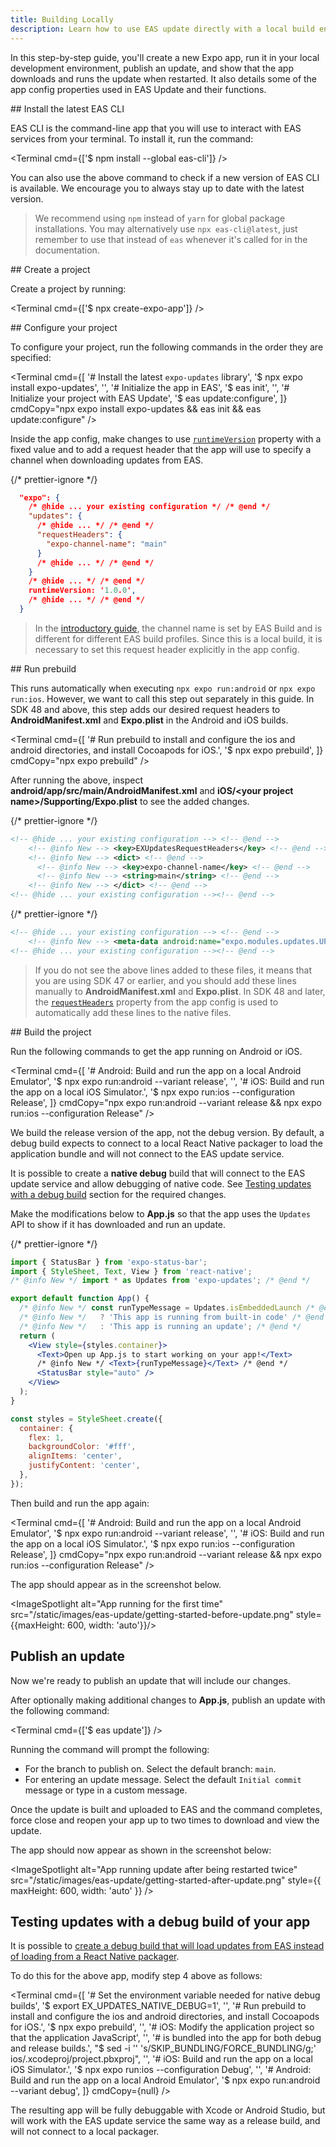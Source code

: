 ```yaml
---
title: Building Locally
description: Learn how to use EAS update directly with a local build environment.
---
```



In this step-by-step guide, you'll create a new Expo app, run it in your local development environment, publish an update, and show that the app downloads and runs the update when restarted. It also details some of the app config properties used in EAS Update and their functions.

<Step label="1">
## Install the latest EAS CLI

EAS CLI is the command-line app that you will use to interact with EAS services from your terminal. To install it, run the command:

<Terminal cmd={['$ npm install --global eas-cli']} />

You can also use the above command to check if a new version of EAS CLI is available. We encourage you to always stay up to date with the latest version.

> We recommend using `npm` instead of `yarn` for global package installations. You may alternatively use `npx eas-cli@latest`, just remember to use that instead of `eas` whenever it's called for in the documentation.

</Step>

<Step label="2">
## Create a project

Create a project by running:

<Terminal cmd={['$ npx create-expo-app']} />
</Step>

<Step label="3">
## Configure your project

To configure your project, run the following commands in the order they are specified:

<Terminal
  cmd={[
    '# Install the latest `expo-updates` library',
    '$ npx expo install expo-updates',
    '',
    '# Initialize the app in EAS',
    '$ eas init',
    '',
    '# Initialize your project with EAS Update',
    '$ eas update:configure',
  ]}
  cmdCopy="npx expo install expo-updates && eas init && eas update:configure"
/>

Inside the app config, make changes to use [`runtimeVersion`](/versions/latest/config/app/#runtimeversion) property with a fixed value and to add a request header that the app will use to specify a channel when downloading updates from EAS.

{/* prettier-ignore */}
```json app.json
  "expo": {
    /* @hide ... your existing configuration */ /* @end */
    "updates": {
      /* @hide ... */ /* @end */
      "requestHeaders": {
        "expo-channel-name": "main"
      }
      /* @hide ... */ /* @end */
    }
    /* @hide ... */ /* @end */
    runtimeVersion: '1.0.0',
    /* @hide ... */ /* @end */
  }
```

> In the [introductory guide](/eas-update/getting-started), the channel name is set by EAS Build and is different for different EAS build profiles. Since this is a local build, it is necessary to set this request header explicitly in the app config.

</Step>

<Step label="4">
## Run prebuild

This runs automatically when executing `npx expo run:android` or `npx expo run:ios`. However, we want to call this step out separately in this guide. In SDK 48 and above, this step adds our desired request headers to **AndroidManifest.xml** and **Expo.plist** in the Android and iOS builds.

<Terminal
  cmd={[
    '# Run prebuild to install and configure the ios and android directories, and install Cocoapods for iOS.',
    '$ npx expo prebuild',
  ]}
  cmdCopy="npx expo prebuild"
/>

After running the above, inspect **android/app/src/main/AndroidManifest.xml** and **iOS/&lt;your project name&gt;/Supporting/Expo.plist** to see the added changes.

{/* prettier-ignore */}
```xml Expo.plist
<!-- @hide ... your existing configuration --> <!-- @end -->
    <!-- @info New --> <key>EXUpdatesRequestHeaders</key> <!-- @end -->
    <!-- @info New --> <dict> <!-- @end -->
      <!-- @info New --> <key>expo-channel-name</key> <!-- @end -->
      <!-- @info New --> <string>main</string> <!-- @end -->
    <!-- @info New --> </dict> <!-- @end -->
<!-- @hide ... your existing configuration --><!-- @end -->
```

{/* prettier-ignore */}
```xml AndroidManifest.xml
<!-- @hide ... your existing configuration --> <!-- @end -->
    <!-- @info New --> <meta-data android:name="expo.modules.updates.UPDATES_CONFIGURATION_REQUEST_HEADERS_KEY" android:value="{&quot;expo-channel-name&quot;:&quot;main&quot;}"/> <!-- @end -->
<!-- @hide ... your existing configuration --><!-- @end -->
```

> If you do not see the above lines added to these files, it means that you are using SDK 47 or earlier, and you should add these lines manually to **AndroidManifest.xml** and **Expo.plist**. In SDK 48 and later, the [`requestHeaders`](/versions/latest/config/app/#requestheaders) property from the app config is used to automatically add these lines to the native files.

</Step>

<Step label="5">
## Build the project

Run the following commands to get the app running on Android or iOS.

<Terminal
  cmd={[
    '# Android: Build and run the app on a local Android Emulator',
    '$ npx expo run:android --variant release',
    '',
    '# iOS: Build and run the app on a local iOS Simulator.',
    '$ npx expo run:ios --configuration Release',
  ]}
  cmdCopy="npx expo run:android --variant release && npx expo run:ios --configuration Release"
/>

We build the release version of the app, not the debug version. By default, a debug build expects to connect to a local React Native packager to load the application bundle and will not connect to the EAS update service.

It is possible to create a **native debug** build that will connect to the EAS update service and allow debugging of native code. See [Testing updates with a debug build](#testing-updates-with-a-debug-build-of-your-app) section for the required changes.

</Step>

<Step label="6">

Make the modifications below to **App.js** so that the app uses the `Updates` API to show if it has downloaded and run an update.

{/* prettier-ignore */}
``` jsx App.js
import { StatusBar } from 'expo-status-bar';
import { StyleSheet, Text, View } from 'react-native';
/* @info New */ import * as Updates from 'expo-updates'; /* @end */

export default function App() {
  /* @info New */ const runTypeMessage = Updates.isEmbeddedLaunch /* @end */
  /* @info New */   ? 'This app is running from built-in code' /* @end */
  /* @info New */   : 'This app is running an update'; /* @end */
  return (
    <View style={styles.container}>
      <Text>Open up App.js to start working on your app!</Text>
      /* @info New */ <Text>{runTypeMessage}</Text> /* @end */
      <StatusBar style="auto" />
    </View>
  );
}

const styles = StyleSheet.create({
  container: {
    flex: 1,
    backgroundColor: '#fff',
    alignItems: 'center',
    justifyContent: 'center',
  },
});
```

Then build and run the app again:

<Terminal
  cmd={[
    '# Android: Build and run the app on a local Android Emulator',
    '$ npx expo run:android --variant release',
    '',
    '# iOS: Build and run the app on a local iOS Simulator.',
    '$ npx expo run:ios --configuration Release',
  ]}
  cmdCopy="npx expo run:android --variant release && npx expo run:ios --configuration Release"
/>

The app should appear as in the screenshot below.

<ImageSpotlight
  alt="App running for the first time"
  src="/static/images/eas-update/getting-started-before-update.png"
  style={{maxHeight: 600, width: 'auto'}}/>
</Step>

<Step label="7">

## Publish an update

Now we're ready to publish an update that will include our changes.

After optionally making additional changes to **App.js**, publish an update with the following command:

<Terminal cmd={['$ eas update']} />

Running the command will prompt the following:

- For the branch to publish on. Select the default branch: `main`.
- For entering an update message. Select the default `Initial commit` message or type in a custom message.

Once the update is built and uploaded to EAS and the command completes, force close and reopen your app up to two times to download and view the update.

The app should now appear as shown in the screenshot below:

<ImageSpotlight
  alt="App running update after being restarted twice"
  src="/static/images/eas-update/getting-started-after-update.png"
  style={{ maxHeight: 600, width: 'auto' }}
/>

</Step>

## Testing updates with a debug build of your app

It is possible to [create a debug build that will load updates from EAS instead of loading from a React Native packager](/eas-update/debug-updates/#debugging-of-native-code-while-loading-the-app-through-expo-updates).

To do this for the above app, modify step 4 above as follows:

<Terminal
  cmd={[
    '# Set the environment variable needed for native debug builds',
    '$ export EX_UPDATES_NATIVE_DEBUG=1',
    '',
    '# Run prebuild to install and configure the ios and android directories, and install Cocoapods for iOS.',
    '$ npx expo prebuild',
    '',
    '# iOS: Modify the application project so that the application JavaScript',
    '',
    '# is bundled into the app for both debug and release builds.',
    "$ sed -i '' 's/SKIP_BUNDLING/FORCE_BUNDLING/g;' ios/<project name>.xcodeproj/project.pbxproj",
    '',
    '# iOS: Build and run the app on a local iOS Simulator.',
    '$ npx expo run:ios --configuration Debug',
    '',
    '# Android: Build and run the app on a local Android Emulator',
    '$ npx expo run:android --variant debug',
  ]}
  cmdCopy={null}
/>

The resulting app will be fully debuggable with Xcode or Android Studio, but will work with the EAS update service the same way as a release build, and will not connect to a local packager.
